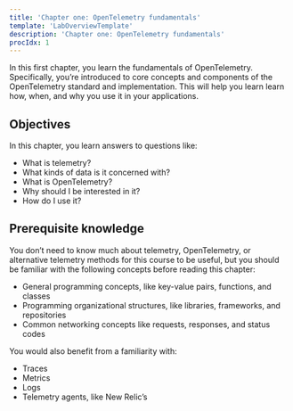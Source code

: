 ```yaml
---
title: 'Chapter one: OpenTelemetry fundamentals'
template: 'LabOverviewTemplate'
description: 'Chapter one: OpenTelemetry fundamentals'
procIdx: 1
---
```


<Intro>

In this first chapter, you learn the fundamentals of OpenTelemetry. Specifically, you’re introduced to core concepts and components of the OpenTelemetry standard and implementation. This will help you learn learn how, when, and why you use it in your applications.

</Intro>

<FlexWrapper>

<Objectives>

## Objectives

In this chapter, you learn answers to questions like:

- What is telemetry?
- What kinds of data is it concerned with?
- What is OpenTelemetry?
- Why should I be interested in it?
- How do I use it?

</Objectives>

<Requirements>

## Prerequisite knowledge

You don’t need to know much about telemetry, OpenTelemetry, or alternative telemetry methods for this course to be useful, but you should be familiar with the following concepts before reading this chapter:

- General programming concepts, like key-value pairs, functions, and classes
- Programming organizational structures, like libraries, frameworks, and repositories
- Common networking concepts like requests, responses, and status codes

You would also benefit from a familiarity with:

- Traces
- Metrics
- Logs
- Telemetry agents, like New Relic’s

</Requirements>

</FlexWrapper>